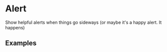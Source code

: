 
<Meta of={AlertStories} />

# Alert

Show helpful alerts when things go sideways (or maybe it's a happy alert. It happens)

## Examples

<Canvas>
  <Story of={AlertStories.Default} />
</Canvas>
